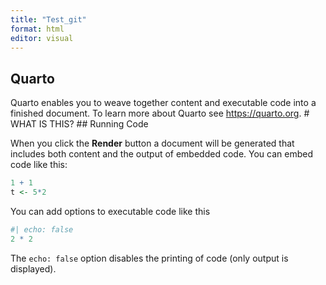 ```yaml
---
title: "Test_git"
format: html
editor: visual
---
```


## Quarto

Quarto enables you to weave together content and executable code into a finished document. To learn more about Quarto see <https://quarto.org>. \# WHAT IS THIS? \## Running Code

When you click the **Render** button a document will be generated that includes both content and the output of embedded code. You can embed code like this:

```r
1 + 1
t <- 5*2
```

You can add options to executable code like this

```r
#| echo: false
2 * 2
```

The `echo: false` option disables the printing of code (only output is displayed).
